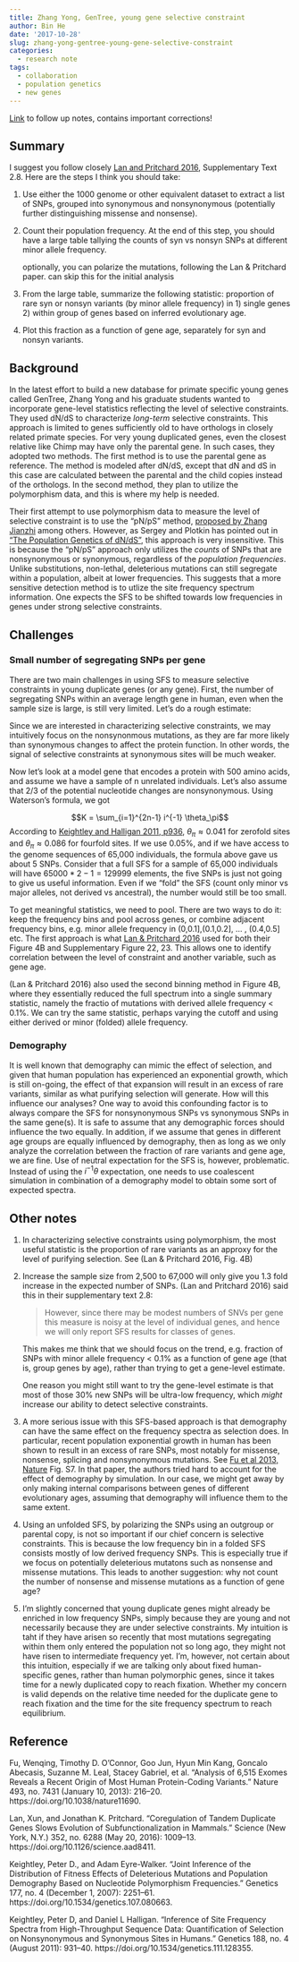 ```yaml
---
title: Zhang Yong, GenTree, young gene selective constraint
author: Bin He
date: '2017-10-28'
slug: zhang-yong-gentree-young-gene-selective-constraint
categories:
  - research note
tags:
  - collaboration
  - population genetics
  - new genes
---
```


[Link](/post/2017/11/07/zhang-yong-gentree-notes-continued) to follow up notes, contains important corrections!

## Summary

I suggest you follow closely [Lan and Pritchard 2016](https://dx.doi.org/10.1126%2Fscience.aad8411), Supplementary Text 2.8.  Here are the steps I think you should take:

1. Use either the 1000 genome or other equivalent dataset to extract a list of SNPs, grouped into synonymous and nonsynonymous (potentially further distinguishing missense and nonsense). 

1. Count their population frequency. At the end of this step, you should have a large table tallying the counts of syn vs nonsyn SNPs at different minor allele frequency.

    optionally, you can polarize the mutations, following the Lan & Pritchard paper. can skip this for the initial analysis
    
1. From the large table, summarize the following statistic: proportion of rare syn or nonsyn variants (by minor allele frequency) in 1) single genes 2) within group of genes based on inferred evolutionary age. 

1. Plot this fraction as a function of gene age, separately for syn and nonsyn variants.

## Background

In the latest effort to build a new database for primate specific young genes called GenTree, Zhang Yong and his graduate students wanted to incorporate gene-level statistics reflecting the level of selective constraints. They used dN/dS to characterize _long-term_ selective constraints. This approach is limited to genes sufficiently old to have orthologs in closely related primate species. For very young duplicated genes, even the closest relative like Chimp may have only the parental gene. In such cases, they adopted two methods. The first method is to use the parental gene as reference. The method is modeled after dN/dS, except that dN and dS in this case are calculated between the parental and the child copies instead of the orthologs. In the second method, they plan to utilize the polymorphism data, and this is where my help is needed.

Their first attempt to use polymorphism data to measure the level of selective constraint is to use the "pN/pS" method, [proposed by Zhang Jianzhi](doi.org/10.1093/molbev/msw008) among others. However, as Sergey and Plotkin has pointed out in ["The Population Genetics of dN/dS"](https://doi.org/10.1371/journal.pgen.1000304), this approach is very insensitive. This is because the "pN/pS" approach only utilizes the _counts_ of SNPs that are nonsynonymous or synonymous, regardless of the _population frequencies_. Unlike substitutions, non-lethal, deleterious mutations can still segregate within a population, albeit at lower frequencies. This suggests that a more sensitive detection method is to utlize the site frequency spectrum information. One expects the SFS to be shifted towards low frequencies in genes under strong selective constraints.

## Challenges

### Small number of segregating SNPs per gene

There are two main challenges in using SFS to measure selective constraints in young duplicate genes (or any gene). First, the number of segregating SNPs within an average length gene in human, even when the sample size is large, is still very limited. Let's do a rough estimate: 

Since we are interested in characterizing selective constraints, we may intuitively focus on the nonsynonmous mutations, as they are far more likely than synonymous changes to affect the protein function. In other words, the signal of selective constraints at synonymous sites will be much weaker. 

Now let's look at a model gene that encodes a protein with 500 amino acids, and assume we have a sample of n unrelated individuals. Let's also assume that 2/3 of the potential nucleotide changes are nonsynonymous. Using Waterson's formula, we got

$$K = \sum_{i=1}^{2n-1} i^{-1} \theta_\pi$$
According to [Keightley and Halligan 2011, p936](https://doi.org/10.1534/genetics.111.128355), $\theta_\pi \approx 0.041%$ for zerofold sites and $\theta_\pi \approx 0.086%$ for fourfold sites. If we use 0.05%, and if we have access to the genome sequences of 65,000 individuals, the formula above gave us about 5 SNPs. Consider that a full SFS for a sample of 65,000 individuals will have $65000*2-1=129999$ elements, the five SNPs is just not going to give us useful information. Even if we "fold" the SFS (count only minor vs major alleles, not derived vs ancestral), the number would still be too small. 

To get meaningful statistics, we need to pool. There are two ways to do it: keep the frequency bins and pool across genes, or combine adjacent frequency bins, e.g. minor allele frequency in (0,0.1],(0.1,0.2], ... , (0.4,0.5] etc. The first approach is what [Lan & Pritchard 2016](https://dx.doi.org/10.1126%2Fscience.aad8411) used for both their Figure 4B and Supplementary Figure 22, 23. This allows one to identify correlation between the level of constraint and another variable, such as gene age.

(Lan & Pritchard 2016) also used the second binning method in Figure 4B, where they essentially reduced the full spectrum into a single summary statistic, namely the fractio of mutations with derived allele frequency < 0.1%. We can try the same statistic, perhaps varying the cutoff and using either derived or minor (folded) allele frequency.

### Demography

It is well known that demography can mimic the effect of selection, and given that human population has experienced an exponential growth, which is still on-going, the effect of that expansion will result in an excess of rare variants, similar as what purifying selection will generate. How will this influence our analyses? One way to avoid this confounding factor is to always compare the SFS for nonsynonymous SNPs vs synonymous SNPs in the same gene(s). It is safe to assume that any demographic forces should influence the two equally. In addition, if we assume that genes in different age groups are equally influenced by demography, then as long as we only analyze the correlation between the fraction of rare variants and gene age, we are fine. Use of neutral expectation for the SFS is, however, problematic. Instead of using the $i^{-1} \theta$ expectation, one needs to use coalescent simulation in combination of a demography model to obtain some sort of expected spectra.

## Other notes

1. In characterizing selective constraints using polymorphism, the most useful statistic is the proportion of rare variants as an approxy for the level of purifying selection. See (Lan & Pritchard 2016, Fig. 4B)

1. Increase the sample size from 2,500 to 67,000 will only give you 1.3 fold increase in the expected number of SNPs. (Lan and Pritchard 2016) said this in their supplementary text 2.8:

    > However, since there may be modest numbers of SNVs per gene this measure is noisy at the level of individual genes, and hence we will only report SFS results for classes of genes.

    This makes me think that we should focus on the trend, e.g. fraction of SNPs with minor allele frequency < 0.1% as a function of gene age (that is, group genes by age), rather than trying to get a gene-level estimate.
    
    One reason you might still want to try the gene-level estimate is that most of those 30% new SNPs will be ultra-low frequency, which _might_ increase our ability to detect selective constraints.

1. A more serious issue with this SFS-based approach is that demography can have the same effect on the frequency spectra as selection does. In particular, recent population exponential growth in human has been shown to result in an excess of rare SNPs, most notably for missense, nonsense, splicing and nonsynonymous mutations. See [Fu et al 2013, Nature](https://www.ncbi.nlm.nih.gov/pmc/articles/PMC3676746/) Fig. S7.  In that paper, the authors tried hard to account for the effect of demography by simulation. In our case, we might get away by only making internal comparisons between genes of different evolutionary ages, assuming that demography will influence them to the same extent.

1. Using an unfolded SFS, by polarizing the SNPs using an outgroup or parental copy, is not so important if our chief concern is selective constraints. This is because the low frequency bin in a folded SFS consists mostly of low derived frequency SNPs. This is especially true if we focus on potentially deleterious mutatons such as nonsense and missense mutations. This leads to another suggestion: why not count the number of nonsense and missense mutations as a function of gene age?

1. I'm slightly concerned that young duplicate genes might already be enriched in low frequency SNPs, simply because they are young and not necessarily because they are under selective constraints. My intuition is taht if they have arisen so recently that most mutations segregating within them only entered the population not so long ago, they might not have risen to intermediate frequency yet. I'm, however, not certain about this intuition, especially if we are talking only about fixed human-specific genes, rather than human polymorphic genes, since it takes time for a newly duplicated copy to reach fixation. Whether my concern is valid depends on the relative time needed for the duplicate gene to reach fixation and the time for the site frequency spectrum to reach equilibrium.

## Reference

Fu, Wenqing, Timothy D. O’Connor, Goo Jun, Hyun Min Kang, Goncalo Abecasis, Suzanne M. Leal, Stacey Gabriel, et al. “Analysis of 6,515 Exomes Reveals a Recent Origin of Most Human Protein-Coding Variants.” Nature 493, no. 7431 (January 10, 2013): 216–20. https://doi.org/10.1038/nature11690.

Lan, Xun, and Jonathan K. Pritchard. “Coregulation of Tandem Duplicate Genes Slows Evolution of Subfunctionalization in Mammals.” Science (New York, N.Y.) 352, no. 6288 (May 20, 2016): 1009–13. https://doi.org/10.1126/science.aad8411.

Keightley, Peter D., and Adam Eyre-Walker. “Joint Inference of the Distribution of Fitness Effects of Deleterious Mutations and Population Demography Based on Nucleotide Polymorphism Frequencies.” Genetics 177, no. 4 (December 1, 2007): 2251–61. https://doi.org/10.1534/genetics.107.080663.

Keightley, Peter D, and Daniel L Halligan. “Inference of Site Frequency Spectra from High-Throughput Sequence Data: Quantification of Selection on Nonsynonymous and Synonymous Sites in Humans.” Genetics 188, no. 4 (August 2011): 931–40. https://doi.org/10.1534/genetics.111.128355.